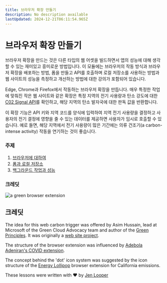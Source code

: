 ```yaml
---
title: 브라우저 확장 만들기
description: No description available
lastUpdated: 2024-12-21T06:11:54.965Z
---
```


# 브라우저 확장 만들기

브라우저 확장을 만드는 것은 다른 타입의 웹 어셋을 빌드하면서 앱의 성능에 대해 생각할 수 있는 재미있고 흥미로운 방법입니다. 이 모듈에는 브라우저의 작동 방식과 브라우저 확장을 배포하는 방법, 폼을 만들고 API를 호출하며 로컬 저장소를 사용하는 방법과 웹 사이트의 성능을 측정하고 개선하는 방법에 대한 강의가 포함되어 있습니다.

Edge, Chrome과 Firefox에서 작동하는 브라우저 확장을 만듭니다. 매우 특정한 작업에 맞춰진 작은 웹 사이트와 같은 확장은 특정 지역의 전기 사용량과 탄소 강도에 대한 [C02 Signal API](https://www.co2signal.com)를 확인하고, 해당 지역의 탄소 발자국에 대한 판독 값을 반환합니다.

이 확장 기능은 API 키와 지역 코드를 양식에 입력하여 지역 전기 사용량을 결정하고 사용자의 전기 결정에 영향을 줄 수 있는 데이터를 제공하면 사용자가 임시로 호출할 수 있습니다. 예로 들면, 해당 지역에서 전기 사용량이 많은 기간에는 의류 건조기(a carbon-intense activity) 작동을 연기하는 것이 좋습니다.

### 주제

1. [브라우저에 대하여](../1-about-browsers/translations/README.ko.md)
2. [폼과 로컬 저장소](../2-forms-browsers-local-storage/translations/README.ko.md)
3. [백그라운드 작업과 성능](../3-background-tasks-and-performance/translations/README.ko.md)

### 크레딧

![a green browser extension](../extension-screenshot.png)

## 크레딧

The idea for this web carbon trigger was offered by Asim Hussain, lead at Microsoft of the Green Cloud Advocacy team and author of the [Green Principles](https://principles.green/). It was originally a [web site project](https://github.com/jlooper/green).

The structure of the browser extension was influenced by [Adebola Adeniran's COVID extension](https://github.com/onedebos/covtension).

The concept behind the 'dot' icon system was suggested by the icon structure of the [Energy Lollipop](https://energylollipop.com/) browser extension for California emissions.

These lessons were written with ♥️ by [Jen Looper](https://www.twitter.com/jenlooper)


